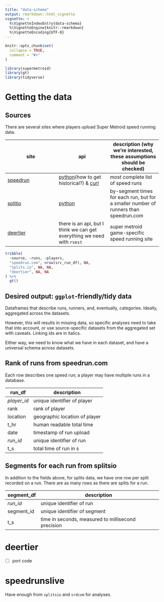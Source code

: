 ```yaml
---
title: "data-schema"
output: rmarkdown::html_vignette
vignette: >
  %\VignetteIndexEntry{data-schema}
  %\VignetteEngine{knitr::rmarkdown}
  %\VignetteEncoding{UTF-8}
---
```


```r
knitr::opts_chunk$set(
  collapse = TRUE,
  comment = "#>"
)
```

```r
library(supermetroid)
library(gt)
library(tidyverse)

```



# Getting the data

## Sources

There are several sites where players upload Super Metroid speed running data.

site | api | description (why we're interested, these assumptions should be checked) | runs | players
- | - | - 
[speedrun](https://www.speedrun.com/supermetroid?h=Any&x=9d8v96lk)| [python](https://github.com/blha303/srcomapi)(how to get historical?) & [curl](https://github.com/glacials/splits-io/blob/master/docs/api.md) | most complete list of speed runs
[splitio](https://splits.io/) | [python](https://github.com/splitio/python-api) | by-segment times for each run, but for a smaller number of runners than speedrun.com
[deertier](https://deertier.com/) | there is an api, but I think we can get everything we need with `rvest` | super metroid game-specific speed running site 

```r

tribble(
  ~source, ~runs, ~players,
  "speedrun.com", nrow(src_run_df), NA,
  "splits.io", NA, NA,
  "deertier", NA, NA
) %>% 
  gt()

```



## Desired output: `ggplot`-friendly/tidy data

Dataframes that describe runs, runners, and, eventually, categories. Ideally, aggregated across the datasets. 

However, this will results in missing data, so specific analyses need to take that into account, or use source-specific datasets from the aggregated set with caveats. Linking ids are in italics.

Either way, we need to know what we have in each dataset, and have a universal schema across datasets.

## Rank of runs from speedrun.com

Each row describes one speed run; a player may have multiple runs in a database. 

run_df | description 
- | - 
*player_id* | unique identifier of player
rank | rank of player
location | geographic location of player
t_hr | human readable total time 
date | timestamp of run upload
*run_id* | unique identifier of run
t_s | total time of run in s 

## Segments for each run from splitsio

In addition to the fields above, for splits data, we have one row per split 
recorded on a run. There are as many rows as there are splits for a run. 

segment_df | description
- | - 
*run_id* | unique identifier of run
segment_id | unique identifier of segment
t_s | time in seconds, measured to millisecond precision

# deertier

- [ ] port code 

# speedrunslive

Have enough from `splitsio` and `srdcom` for analyses.
